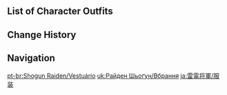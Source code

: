 {{CharacterTabs}}

==List of Character Outfits==
{{Outfits by Category Table|Raiden Shogun Outfits|nocharacter=1}}

==Change History==
{{Change History|2.1}}

==Navigation==
{{Character Navbox|link type=outfits}}
[[pt-br:Shogun Raiden/Vestuário]]
[[uk:Райден Шьоґун/Вбрання]]
[[ja:雷電将軍/服装]]